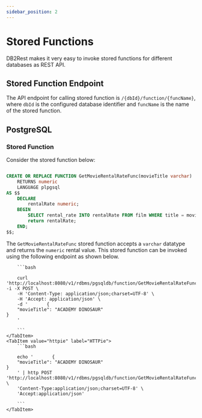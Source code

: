 ```yaml
---
sidebar_position: 2
---
```


# Stored Functions


DB2Rest makes it very easy to invoke stored functions for different databases as REST API.


## Stored Function Endpoint

The API endpoint for calling stored function is `/{dbId}/function/{funcName}`, where `dbId` is the configured database identifier and `funcName`
is the name of the stored function.


## PostgreSQL

### Stored Function


Consider the stored function below:

```sql

CREATE OR REPLACE FUNCTION GetMovieRentalRateFunc(movieTitle varchar)
    RETURNS numeric
	LANGUAGE plpgsql
AS $$
	DECLARE
		rentalRate numeric;
	BEGIN
		SELECT rental_rate INTO rentalRate FROM film WHERE title = movieTitle;
		return rentalRate;
	END;
$$;


```

The `GetMovieRentalRateFunc` stored function accepts a `varchar` datatype and returns the `numeric` rental value.
This stored function can be invoked using the following endpoint as shown below.


<Tabs>
    <TabItem value="cURL" label="cURL" default>

        ```bash

        curl 'http://localhost:8080/v1/rdbms/pgsqldb/function/GetMovieRentalRateFunc' -i -X POST \
        -H 'Content-Type: application/json;charset=UTF-8' \
        -H 'Accept: application/json' \
        -d '       {
        "movieTitle": "ACADEMY DINOSAUR"
    }
        '

        ```
    </TabItem>
    <TabItem value="httpie" label="HTTPie">
        ```bash

        echo '       {
        "movieTitle": "ACADEMY DINOSAUR"
    }
        ' | http POST 'http://localhost:8080/v1/rdbms/pgsqldb/function/GetMovieRentalRateFunc' \
        'Content-Type:application/json;charset=UTF-8' \
        'Accept:application/json'

        ```
    </TabItem>

</Tabs>




